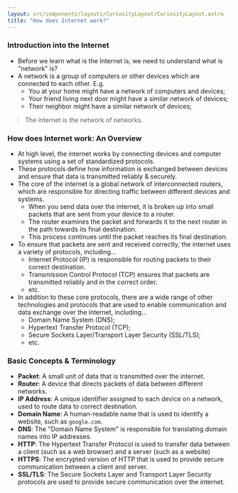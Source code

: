 ```yaml
---
layout: src/components/layouts/CuriosityLayout/CuriosityLayout.astro
title: "How does Internet work?"
---
```


### Introduction into the Internet

- Before we learn what is the Internet is, we need to understand what is "network" is?
- A network is a group of computers or other devices which are connected to each other. E.g.
    - You at your home might have a network of computers and devices;
    - Your friend living next door might have a similar network of devices;
    - Their neighbor might have a similar network of devices;

> The internet is the network of networks.

### How does Internet work: An Overview

- At high level, the internet works by connecting devices and computer systems using a set of standardized protocols.
- These protocols define how information is exchanged between devices and ensure that data is transmitted reliably & securely.
- The core of the internet is a global network of interconnected routers, which are responsible for directing traffic between different devices and systems.
    - When you send data over the internet, it is broken up into small packets that are sent from your device to a router.
    - The router examines the packet and forwards it to the next router in the path towards its final destination.
    - This process continues until the packet reaches its final destination.
- To ensure that packets are sent and received correctly, the internet uses a variety of protocols, including...
    - Internet Protocol (IP) is responsible for routing packets to their correct destination.
    - Transmission Control Protocol (TCP) ensures that packets are transmitted reliably and in the correct order.
    - etc.
- In addition to these core protocols, there are a wide range of other technologies and protocols that are used to enable communication and data exchange over the internet, including...
    - Domain Name System (DNS);
    - Hypertext Transfer Protocol (TCP);
    - Secure Sockets Layer/Transport Layer Security (SSL/TLS);
    - etc.

### Basic Concepts & Terminology

- **Packet**: A small unit of data that is transmitted over the internet.
- **Router**: A device that directs packets of data between different networks.
- **IP Address**: A unique identifier assigned to each device on a network, used to route data to correct destination.
- **Domain Name**: A human-readable name that is used to identify a website, such as `google.com`.
- **DNS**: The "Domain Name System" is responsible for translating domain names into IP addresses.
- **HTTP**: The Hypertext Transfer Protocol is used to transfer data between a client (such as a web browser) and a server (such as a website)
- **HTTPS**: The encrypted version of HTTP that is used to provide secure communication between a client and server.
- **SSL/TLS**: The Secure Sockets Layer and Transport Layer Security protocols are used to provide secure communication over the internet.
